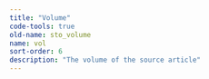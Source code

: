 ```yaml
---
title: "Volume"
code-tools: true
old-name: sto_volume
name: vol
sort-order: 6
description: "The volume of the source article"
---
```

